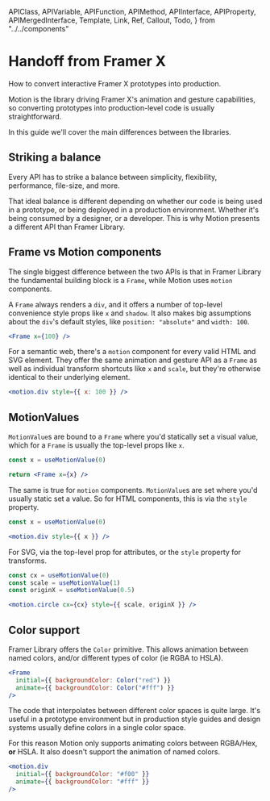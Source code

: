 <!-- 👋 Editing this file? Need help? → https://github.com/framer/api-docs/blob/master/CONTRIBUTING.md -->

  APIClass,
  APIVariable,
  APIFunction,
  APIMethod,
  APIInterface,
  APIProperty,
  APIMergedInterface,
  Template,
  Link,
  Ref,
  Callout,
  Todo,
} from "../../components"


# Handoff from Framer X

<span className="lead">
  How to convert interactive Framer X prototypes into
  production.
</span>

Motion is the library driving Framer X's animation and gesture capabilities, so converting prototypes into production-level code is usually straightforward.

In this guide we'll cover the main differences between the libraries.

## Striking a balance

Every API has to strike a balance between simplicity, flexibility, performance, file-size, and more.

That ideal balance is different depending on whether our code is being used in a prototype, or being deployed in a production environment. Whether it's being consumed by a designer, or a developer. This is why Motion presents a different API than Framer Library.

## Frame vs Motion components

The single biggest difference between the two APIs is that in Framer Library the fundamental building block is a `Frame`, while Motion uses `motion` components.

A `Frame` always renders a `div`, and it offers a number of top-level convenience style props like `x` and `shadow`. It also makes big assumptions about the `div`'s default styles, like `position: "absolute"` and `width: 100`.

```jsx
<Frame x={100} />
```

For a semantic web, there's a `motion` component for every valid HTML and SVG element. They offer the same animation and gesture API as a `Frame` as well as individual transform shortcuts like `x` and `scale`, but they're otherwise identical to their underlying element.

```jsx
<motion.div style={{ x: 100 }} />
```

## MotionValues

`MotionValue`s are bound to a `Frame` where you'd statically set a visual value, which for a `Frame` is usually the top-level props like `x`.

```jsx
const x = useMotionValue(0)

return <Frame x={x} />
```

The same is true for `motion` components. `MotionValue`s are set where you'd usually static set a value. So for HTML components, this is via the `style` property.

```jsx
const x = useMotionValue(0)

<motion.div style={{ x }} />
```

For SVG, via the top-level prop for attributes, or the `style` property for transforms.

```jsx
const cx = useMotionValue(0)
const scale = useMotionValue(1)
const originX = useMotionValue(0.5)

<motion.circle cx={cx} style={{ scale, originX }} />
```

## Color support

Framer Library offers the `Color` primitive. This allows animation between named colors, and/or different types of color (ie RGBA to HSLA).

```jsx
<Frame
  initial={{ backgroundColor: Color("red") }}
  animate={{ backgroundColor: Color("#fff") }}
/>
```

The code that interpolates between different color spaces is quite large. It's useful in a prototype environment but in production style guides and design systems usually define colors in a single color space.

For this reason Motion only supports animating colors between RGBA/Hex, **or** HSLA. It also doesn't support the animation of named colors.

```jsx
<motion.div
  initial={{ backgroundColor: "#f00" }}
  animate={{ backgroundColor: "#fff" }}
/>
```
